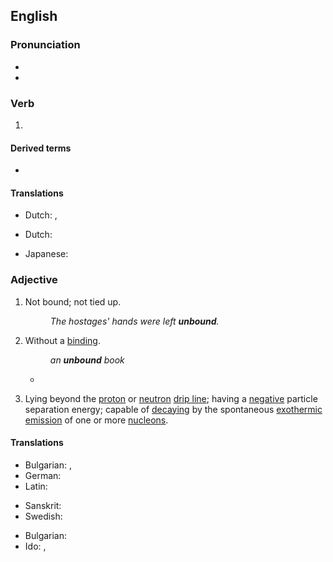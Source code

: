 ==English==

===Pronunciation===
* {{IPA|en|/ʌnˈbaʊnd/}}
* {{rhymes|en|aʊnd|s=2}}

===Verb===
{{head|en|verb form}}

# {{en-past of|unbind}}

====Derived terms====
* {{l|en|unbounded}}

====Translations====
{{trans-top|simple past of "to unbind"}}
* Dutch: {{t+|nl|ontbond|s}}, {{t+|nl|ontbonden|p}}
{{trans-mid}}
{{trans-bottom}}

{{trans-top|past participle of "to unbind"}}
* Dutch: {{t+|nl|ontbonden}}
{{trans-mid}}
* Japanese: {{t|ja|とじていない|tr=tojiteinai|sc=Jpan}}
{{trans-bottom}}

===Adjective===
{{en-adj|-}}

# Not bound; not tied up.
#: ''The hostages' hands were left '''unbound'''.''
# Without a [[binding]].
#: ''an '''unbound''' book''
#* {{quote-book|1=en|year=1880|title= The Enemies of Books|author=William Blades|authorlink=William Blades|page=40|text=Beneath an old ebony table were two long carved oak chests. I lifted the lid of one, and at the top was a once-white surplice covered with dust, and beneath was a mass of tracts — Commonwealth Quartos, '''unbound''' — a prey to worms and decay.}}
# {{lb|en|nuclear physics|of an atomic nucleus}} Lying beyond the [[proton]] or [[neutron]] [[drip line]]; having a [[negative]] particle separation energy; capable of [[decay]]ing by the spontaneous [[exothermic]] [[emission]] of one or more [[nucleon]]s.
#: {{ux|en|Helium-2 is '''unbound''', as it is energetically favorable for it to split into two separate protons.}}

====Translations====
{{trans-top|not bound or tied up}}
* Bulgarian: {{t+|bg|несвързан}}, {{t+|bg|свободен}}
* German: {{t|de|ungebunden}}
* Latin: {{t+|la|solūtus}}
{{trans-mid}}
* Sanskrit: {{t+|sa|अदिति}}
* Swedish: {{t+|sv|obunden}}
{{trans-bottom}}

{{trans-top|without a binding}}
{{trans-mid}}
* Bulgarian: {{t|bg|неподвързан}}
* Ido: {{t|io|broshita}}, {{t|io|nebindita}}
{{trans-bottom}}